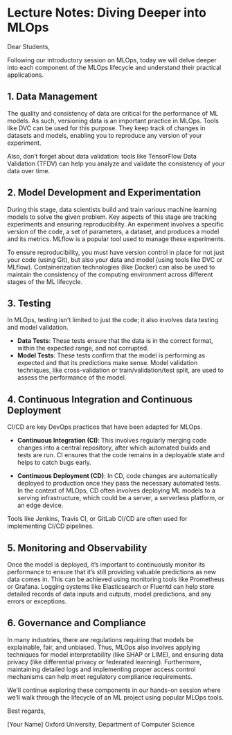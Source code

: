 # Lecture Notes: Diving Deeper into MLOps

Dear Students,

Following our introductory session on MLOps, today we will delve deeper into each component of the MLOps lifecycle and understand their practical applications.

## 1. Data Management

The quality and consistency of data are critical for the performance of ML models. As such, versioning data is an important practice in MLOps. Tools like DVC can be used for this purpose. They keep track of changes in datasets and models, enabling you to reproduce any version of your experiment.

Also, don't forget about data validation: tools like TensorFlow Data Validation (TFDV) can help you analyze and validate the consistency of your data over time.

## 2. Model Development and Experimentation

During this stage, data scientists build and train various machine learning models to solve the given problem. Key aspects of this stage are tracking experiments and ensuring reproducibility. An experiment involves a specific version of the code, a set of parameters, a dataset, and produces a model and its metrics. MLflow is a popular tool used to manage these experiments.

To ensure reproducibility, you must have version control in place for not just your code (using Git), but also your data and model (using tools like DVC or MLflow). Containerization technologies (like Docker) can also be used to maintain the consistency of the computing environment across different stages of the ML lifecycle.

## 3. Testing

In MLOps, testing isn't limited to just the code; it also involves data testing and model validation.

-   **Data Tests**: These tests ensure that the data is in the correct format, within the expected range, and not corrupted.
-   **Model Tests**: These tests confirm that the model is performing as expected and that its predictions make sense. Model validation techniques, like cross-validation or train/validation/test split, are used to assess the performance of the model.

## 4. Continuous Integration and Continuous Deployment

CI/CD are key DevOps practices that have been adapted for MLOps.

-   **Continuous Integration (CI)**: This involves regularly merging code changes into a central repository, after which automated builds and tests are run. CI ensures that the code remains in a deployable state and helps to catch bugs early.

-   **Continuous Deployment (CD)**: In CD, code changes are automatically deployed to production once they pass the necessary automated tests. In the context of MLOps, CD often involves deploying ML models to a serving infrastructure, which could be a server, a serverless platform, or an edge device.

Tools like Jenkins, Travis CI, or GitLab CI/CD are often used for implementing CI/CD pipelines.

## 5. Monitoring and Observability

Once the model is deployed, it's important to continuously monitor its performance to ensure that it's still providing valuable predictions as new data comes in. This can be achieved using monitoring tools like Prometheus or Grafana. Logging systems like Elasticsearch or Fluentd can help store detailed records of data inputs and outputs, model predictions, and any errors or exceptions.

## 6. Governance and Compliance

In many industries, there are regulations requiring that models be explainable, fair, and unbiased. Thus, MLOps also involves applying techniques for model interpretability (like SHAP or LIME), and ensuring data privacy (like differential privacy or federated learning). Furthermore, maintaining detailed logs and implementing proper access control mechanisms can help meet regulatory compliance requirements.

We'll continue exploring these components in our hands-on session where we'll walk through the lifecycle of an ML project using popular MLOps tools.

Best regards,

\[Your Name\] Oxford University, Department of Computer Science
